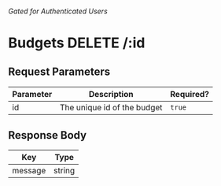 ###### Gated for Authenticated Users

# Budgets DELETE /:id

## Request Parameters

| Parameter | Description | Required? |
|-|-|-|
| id | The unique id of the budget | `true` |

## Response Body

| Key | Type |
|-|-|
| message | string |
